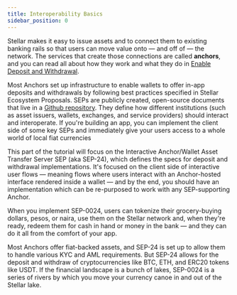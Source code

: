 ```yaml
---
title: Interoperability Basics
sidebar_position: 0
---
```


Stellar makes it easy to issue assets and to connect them to existing banking rails so that users can move value onto — and off of — the network. The services that create those connections are called **anchors**, and you can read all about how they work and what they do in [Enable Deposit and Withdrawal](../../anchoring-assets/anchors-from-scratch/enabling-deposit-and-withdrawal/index.mdx).

Most Anchors set up infrastructure to enable wallets to offer in-app deposits and withdrawals by following best practices specified in Stellar Ecosystem Proposals. SEPs are publicly created, open-source documents that live in a [Github repository](https://github.com/stellar/stellar-protocol/tree/master/ecosystem#stellar-ecosystem-proposals-seps). They define how different institutions (such as asset issuers, wallets, exchanges, and service providers) should interact and interoperate. If you're building an app, you can implement the client side of some key SEPs and immediately give your users access to a whole world of local fiat currencies

This part of the tutorial will focus on the Interactive Anchor/Wallet Asset Transfer Server SEP (aka SEP-24), which defines the specs for deposit and withdrawal implementations. It's focused on the client side of interactive user flows — meaning flows where users interact with an Anchor-hosted interface rendered inside a wallet — and by the end, you should have an implementation which can be re-purposed to work with any SEP-supporting Anchor.

When you implement SEP-0024, users can tokenize their grocery-buying dollars, pesos, or naira, use them on the Stellar network and, when they're ready, redeem them for cash in hand or money in the bank — and they can do it all from the comfort of your app.

Most Anchors offer fiat-backed assets, and SEP-24 is set up to allow them to handle various KYC and AML requirements. But SEP-24 allows for the deposit and withdraw of cryptocurrencies like BTC, ETH, and ERC20 tokens like USDT. If the financial landscape is a bunch of lakes, SEP-0024 is a series of rivers by which you move your currency canoe in and out of the Stellar lake.
